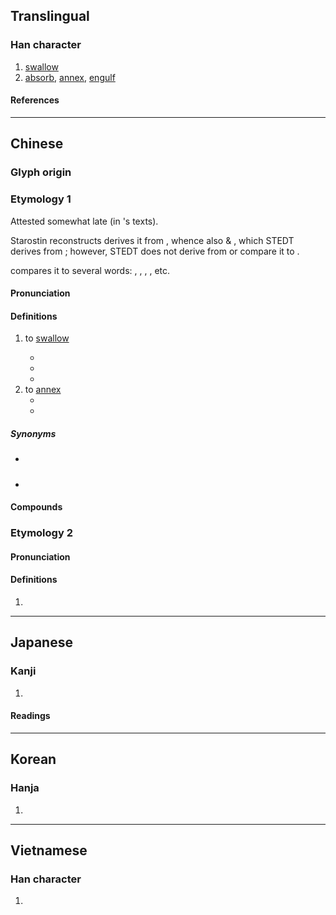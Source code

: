 {{also|呑}}
{{character info}}
==Translingual==

===Han character===
{{Han char|rn=30|rad=口|as=04|sn=7|four=20603|canj=MKR|ids=⿱天口}}

# [[swallow]]
# [[absorb]], [[annex]], [[engulf]]

====References====
{{Han ref|kx=0177.180|dkj=03329|dj=0395.020|hdz=10585.040|uh=541E}}

----

==Chinese==
{{zh-forms|alt=呑}}

===Glyph origin===
{{Han etym}}

===Etymology 1===
Attested somewhat late (in {{w|Warring States period}}'s texts). 

Starostin reconstructs {{och-l|吞|tr=*tʰən}} derives it from {{inh|zh|sit-pro|*dhɨ̄ŋ|*dhɨ̄n ~ *dhɨ̄ŋ|to swallow, to drink}}, whence also {{cog|bo|འཐུང||to drink}} & {{cog|lep|tr=thóng|t=to drink}}, which STEDT derives from {{cog|sit-pro|*m/s-tuŋ||to drink, to suckle}}; however, STEDT does not derive {{lang|zh|吞}} from or compare it to {{m|sit-pro|*m/s-tuŋ}}.

{{zh-ref|Schuessler (2007)}} compares it to several {{w|Kam–Tai languages|Kam-Tai}} words: {{cog|th|กลืน}}, {{cog|aho|tr=k(l)en}}, {{cog|skb|tr=tlɯɯn<sup>A1</sup>}}, {{cog|qfa-kms-pro|*ʔdun}}, etc.

====Pronunciation====
{{zh-pron
|m=tūn
|m-s=ten1
|c=tan1
|c-t=
|g=
|h=pfs=thûn
|j=
|md=tŏng
|mn=thun
|mn-t=tung1
|w=
|x=
|mc=1
|oc=2
|cat=v
}}

====Definitions====
{{zh-hanzi}}

# to [[swallow]] {{gl|to cause food, drink, etc. to pass from the mouth into the stomach}}
#: {{zh-x|囫圇吞棗|{{lit|to '''swallow''' a jujube whole}} > figuratively, "to accept without thinking; to read without understanding"}}
#* {{zh-x|子-胥 出走，邊-候 得 之。子-胥 曰：「上 索 我 者，以 我 有 美-珠 也。今 我 已 亡 之 矣。我 且 曰 子 取 吞 之。」候 因 釋 之。|When Tzŭ-hsü was making his escape, a frontier patrol caught him. Tzŭ-hsü said: "The authorities want me because they think I have a beautiful pearl. Now I have already lost it. But I will say that you have seized and '''swallowed''' it." Thereupon the patrol released him.|ref=Hanfeizi}}
#* {{zh-x|一 蛇 吞 象 ，厥 大 何如？|The snake that can '''swallow''' elephants — How big must it be?|ref=Chuci}}
#* {{zh-x|吞-舟 之 魚，碭 而 失水，則 蟻 能 苦 之。|If a fish that can '''swallow''' a boat be left dry by the flowing away of the water, then (even) the ants can trouble it.|ref=Zhuangzi-L}}
# to [[annex]] {{gl|territory, a country, etc.}}
#* {{zh-x|楚 欲 吞 ^宋 ^鄭 而 畏 ^齊。|Chu wanted to '''swallow / annex''' Song and Cheng yet feared Qi.|ref=Guanzi}}
#* {{zh-x|^今 ^秦 者，虎狼 之 國 也，兼 有 吞 ^周 之 意；……| Now Qin, a state of tigers and wolves, is united around the idea of '''swallowing / annexing''' Zhou; [...]|ref=Zhanguoce}}

=====Synonyms=====
* {{s|to swallow}} {{zh-l|吞吃}}
* {{s|to annex}}
{{zh-syn-saurus|吞併}}

====Compounds====
{{zh-der|吞併|吞剝|吞吃|吞服|吞滅|吞沒|吞聲|吞食|吞蝕|吞噬|吞噬細胞|吞吐|吞吐量|吞嚥|吞雲吐霧|吞佔|吞舟之魚|狼吞虎嚥|吞炭|吞舟|吞煙|吞劍|并吞|半吐半吞|囫圇吞棗|吞恨|吞聲屏氣|慢慢吞吞|慢吞吞|吞聲忍讓|急吞|壯氣吞牛|忍氣吞聲|吞氣|吞刀刮腸|布立吞族|吞聲忍氣|吞吐含蓄|天狗吞月|侵吞|併吞|吞炭漆身|吞吞吐吐|嚥苦吞甘|吞花臥酒|吞聲飲泣|吞聲飲氣|吞牛|吞吐其辭|吞刀吐火|半吞半吐|吞金|吞舌|巴蛇吞象|私吞|氣吞山河|狼吞虎咽|氣忍聲吞|漆身吞炭|打一個吞|溫吞吞|獨吞|氣吞牛斗|服氣吞露|生吞活剝|狼吞虎噬|杜口吞聲|活剝生吞|茹泣吞悲|鯨吞虎噬|網漏吞舟|臥雪吞氈|齧雪吞氈|飲恨吞聲|鉗口吞舌|飲泣吞聲|聲吞氣忍|齧蘗吞針|餓虎吞羊|鯨吞|輕吞慢吐|飲氣吞聲|虎咽狼吞|雲吞|鶻崙吞棗|蠶食鯨吞|蛇吞象|虎踞鯨吞|依吞布拉克}}

===Etymology 2===
{{zh-forms|alt=吴}}

====Pronunciation====
{{zh-pron
|m=Tiān,Tūn
|c=
|mc=2
|oc=1
|ma=Zh-tun.ogg
|dial=n
|cat=pn
}}

====Definitions====
{{zh-hanzi}}

# {{surname|zh}}

{{zh-cat|Intermediate}}

----

==Japanese==

===Kanji===
{{ja-kanji|grade=|rs=口04}}

# {{rfdef|ja|sort=口04}}

====Readings====
{{ja-readings
|on=どん, とん, てん
|kun=の-む
}}

----

==Korean==

===Hanja===
{{ko-hanja|hangeul=[[탄]]|rv=tan|mr=t'an}}

# {{rfdef|ko|sort=口04}}

----

==Vietnamese==

===Han character===
{{vi-readings|reading=[[thôn]], [[xôn]]|rs=口04}}

# {{rfdef|vi|sort=口04}}